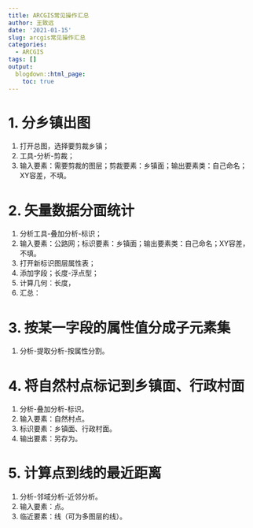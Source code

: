 ```yaml
---
title: ARCGIS常见操作汇总
author: 王致远
date: '2021-01-15'
slug: arcgis常见操作汇总
categories:
  - ARCGIS
tags: []
output:
  blogdown::html_page:
    toc: true
---
```


# 1. 分乡镇出图

1. 打开总图，选择要剪裁乡镇；
2. 工具-分析-剪裁；
3. 输入要素：需要剪裁的图层；剪裁要素：乡镇面；输出要素类：自己命名；XY容差，不填。

# 2. 矢量数据分面统计

1. 分析工具-叠加分析-标识；
2. 输入要素：公路网；标识要素：乡镇面；输出要素类：自己命名；XY容差，不填。
3. 打开新标识图层属性表；
4. 添加字段；长度-浮点型；
5. 计算几何：长度，
6. 汇总：

# 3. 按某一字段的属性值分成子元素集

1. 分析-提取分析-按属性分割。

# 4. 将自然村点标记到乡镇面、行政村面

1. 分析-叠加分析-标识。
2. 输入要素：自然村点。
3. 标识要素：乡镇面、行政村面。
4. 输出要素：另存为。

# 5. 计算点到线的最近距离

1. 分析-邻域分析-近邻分析。
2. 输入要素：点。
3. 临近要素：线（可为多图层的线）。
